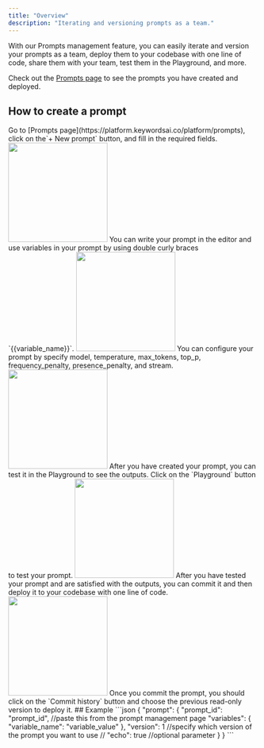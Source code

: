 ```yaml
---
title: "Overview"
description: "Iterating and versioning prompts as a team."
---
```

With our Prompts management feature, you can easily iterate and version your prompts as a team, deploy them to your codebase with one line of code, share them with your team, test them in the Playground, and more.

Check out the [Prompts page](https://platform.keywordsai.co/platform/prompts) to see the prompts you have created and deployed.




## How to create a prompt

<Steps>
<Step title="Create a prompt">
Go to [Prompts page](https://platform.keywordsai.co/platform/prompts), click on the`+ New prompt` button, and fill in the required fields.
<img height="200" noZoom src="https://keywordsai-static.s3.amazonaws.com/docs/prompt-create.png" />
</Step>
<Step title="Write your prompt">
You can write your prompt in the editor and use variables in your prompt by using double curly braces `{{variable_name}}`.
<img height="200" noZoom src="https://keywordsai-static.s3.amazonaws.com/docs/promptMessage.png" />
</Step>

<Step title="Configure your prompt" >
You can configure your prompt by specify model, temperature, max_tokens, top_p, frequency_penalty, presence_penalty, and stream.
<img height="200" noZoom src="https://keywordsai-static.s3.amazonaws.com/docs/prompt-config.png" />
</Step>

<Step title="Test your prompt" >
After you have created your prompt, you can test it in the Playground to see the outputs. Click on the `Playground` button to test your prompt.
<img height="200" noZoom src="https://keywordsai-static.s3.amazonaws.com/docs/prompt-playground.png" />
</Step>

<Step title="Deploy your prompt to the production" >
After you have tested your prompt and are satisfied with the outputs, you can commit it and then deploy it to your codebase with one line of code.
<img height="200" noZoom src="https://keywordsai-static.s3.amazonaws.com/docs/deploy-prompt.gif" />
<Note>Once you commit the prompt, you should click on the `Commit history` button and choose the previous read-only version to deploy it. </Note>
</Step>
</Steps>
## Example
```json
{
  "prompt": {
     "prompt_id": "prompt_id", //paste this from the prompt management page
     "variables": {
       "variable_name": "variable_value"
     },
     "version": 1 //specify which version of the prompt you want to use
     // "echo": true //optional parameter
  }
}
```

